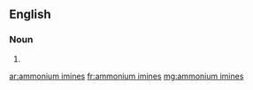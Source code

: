 ==English==

===Noun===
{{head|en|plural|head=[[ammonium]] [[imines]]}}

# {{plural of|ammonium imine|lang=en|nocat=1}}

[[ar:ammonium imines]]
[[fr:ammonium imines]]
[[mg:ammonium imines]]
